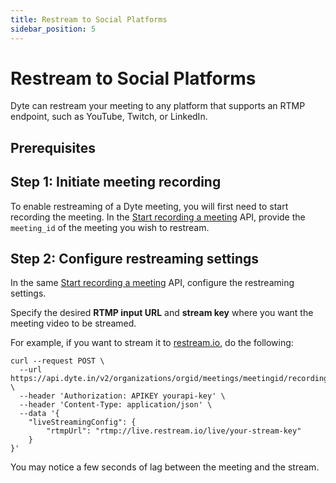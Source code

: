 ```yaml
---
title: Restream to Social Platforms
sidebar_position: 5
---
```


# Restream to Social Platforms

Dyte can restream your meeting to any platform that supports an RTMP
endpoint, such as YouTube, Twitch, or LinkedIn.

## Prerequisites
 
## Step 1: Initiate meeting recording

To enable restreaming of a Dyte meeting, you will first need to start recording the meeting. In the [Start recording a meeting](/api#/operations/start_recording) API, provide the `meeting_id` of the meeting you wish to restream.

## Step 2: Configure restreaming settings

In the same [Start recording a meeting](/api#/operations/start_recording) API, configure the restreaming settings.

Specify the desired **RTMP input URL** and **stream key** where you want the meeting video to be streamed.
 
For example, if you want to stream it to [restream.io](https://restream.io), do
the following:

```shell
curl --request POST \
  --url https://api.dyte.in/v2/organizations/orgid/meetings/meetingid/recording \
  --header 'Authorization: APIKEY yourapi-key' \
  --header 'Content-Type: application/json' \
  --data '{
    "liveStreamingConfig": {
        "rtmpUrl": "rtmp://live.restream.io/live/your-stream-key"
    }
}'
```

You may notice a few seconds of lag between the meeting and the stream.
